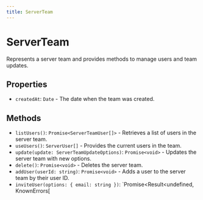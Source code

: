 ```yaml
---
title: ServerTeam
---
```


# ServerTeam

Represents a server team and provides methods to manage users and team updates.

## Properties

- `createdAt`: `Date` - The date when the team was created.

## Methods

- `listUsers()`: `Promise<ServerTeamUser[]>` - Retrieves a list of users in the server team.
- `useUsers()`: `ServerUser[]` - Provides the current users in the team.
- `update(update: ServerTeamUpdateOptions)`: `Promise<void>` - Updates the server team with new options.
- `delete()`: `Promise<void>` - Deletes the server team.
- `addUser(userId: string)`: `Promise<void>` - Adds a user to the server team by their user ID.
- `inviteUser(options: { email: string })`: `Promise<Result<undefined, KnownErrors[